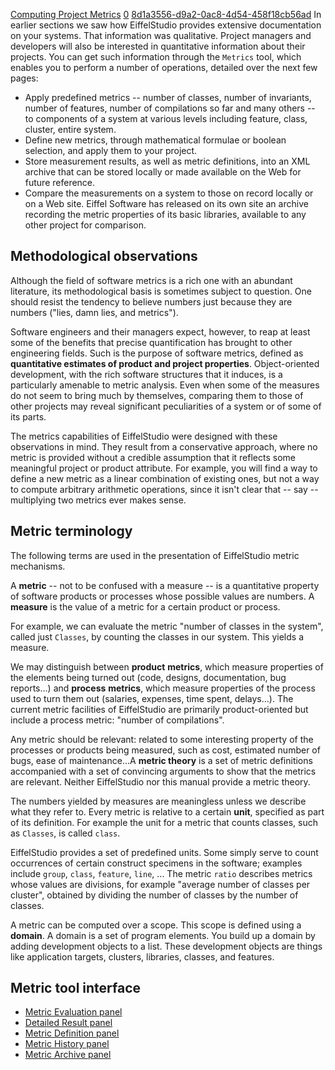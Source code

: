[[Property:title|Computing Project Metrics]]
[[Property:weight|0]]
[[Property:uuid|8d1a3556-d9a2-0ac8-4d54-458f18cb56ad]]
In earlier sections we saw how EiffelStudio provides extensive documentation on your systems. That information was qualitative. Project managers and developers will also be interested in <span>quantitative</span> information about their projects. You can get such information through the <code>Metrics</code> tool, which enables you to perform a number of operations, detailed over the next few pages: 
* Apply predefined metrics -- number of classes, number of invariants, number of features, number of compilations so far and many others -- to components of a system at various levels including feature, class, cluster, entire system.
* Define new metrics, through mathematical formulae or boolean selection, and apply them to your project.
* Store measurement results, as well as metric definitions, into an XML archive that can be stored locally or made available on the Web for future reference.
* Compare the measurements on a system to those on record locally or on a Web site. Eiffel Software has released on its own site an archive recording the metric properties of its basic libraries, available to any other project for comparison.
<div> 
==Methodological observations==

Although the field of software metrics is a rich one with an abundant literature, its methodological basis is sometimes subject to question. One should resist the tendency to believe numbers just because they are numbers ("lies, damn lies, and metrics").

Software engineers and their managers expect, however, to reap at least some of the benefits that precise quantification has brought to other engineering fields. Such is the purpose of software metrics, defined as '''quantitative estimates of product and project properties'''. Object-oriented development, with the rich software structures that it induces, is a particularly amenable to metric analysis. Even when some of the measures do not seem to bring much by themselves, comparing them to those of other projects may reveal significant peculiarities of a system or of some of its parts. 

The metrics capabilities of EiffelStudio were designed with these observations in mind. They result from a conservative approach, where no metric is provided without a credible assumption that it reflects some meaningful project or product attribute. For example, you will find a way to define a new metric as a <span>linear combination</span> of existing ones, but not a way to compute arbitrary arithmetic operations, since it isn't clear that -- say -- <span>multiplying</span> two metrics ever makes sense. 
</div><div> 
==Metric terminology==

The following terms are used in the presentation of EiffelStudio metric mechanisms.

A '''metric''' -- not to be confused with a measure -- is a quantitative property of software products or processes whose possible values are numbers. A '''measure''' is the value of a metric for a certain product or process. 

For example, we can evaluate the metric "number of classes in the system", called just <code>Classes</code>, by counting the classes in our system. This yields a measure. 

We may distinguish between '''product''' ''' metrics''', which measure properties of the elements being turned out (code, designs, documentation, bug reports...) and '''process''' ''' metrics''', which measure properties of the process used to turn them out (salaries, expenses, time spent, delays...). The current metric facilities of EiffelStudio are primarily product-oriented but include a process metric: "number of compilations". 

Any metric should be relevant: related to some interesting property of the processes or products being measured, such as cost, estimated number of bugs, ease of maintenance...A '''metric theory''' is a set of metric definitions accompanied with a set of convincing arguments to show that the metrics are relevant. Neither EiffelStudio nor this manual provide a metric theory. 

The numbers yielded by measures are meaningless unless we describe what they refer to. Every metric is relative to a certain '''unit''', specified as part of its definition. For example the unit for a metric that counts classes, such as <code>Classes</code>, is called <code lang=text>class</code>. 

EiffelStudio provides a set of predefined units. Some simply serve to count occurrences of certain construct specimens in the software; examples include <code>group</code>, <code lang=text>class</code>, <code lang=text>feature</code>, <code>line</code>, <span>...</span> The metric <code>ratio</code> describes metrics whose values are divisions, for example "average number of classes per cluster", obtained by dividing the number of classes by the number of classes. 

A metric can be computed over a scope. This scope is defined using a '''domain'''. A domain is a set of program elements. You build up a domain by adding development objects to a list. These development objects are things like application targets, clusters, libraries, classes, and features.  
</div>

==Metric tool interface==
*  [[Metric Evaluation Panel|Metric Evaluation panel]]  
*  [[Detailed Result Panel|Detailed Result panel]]  
*  [[Metric Definition Panel|Metric Definition panel]]  
*  [[Metric History Panel|Metric History panel]]  
*  [[Metric Archive Panel|Metric Archive panel]]  

